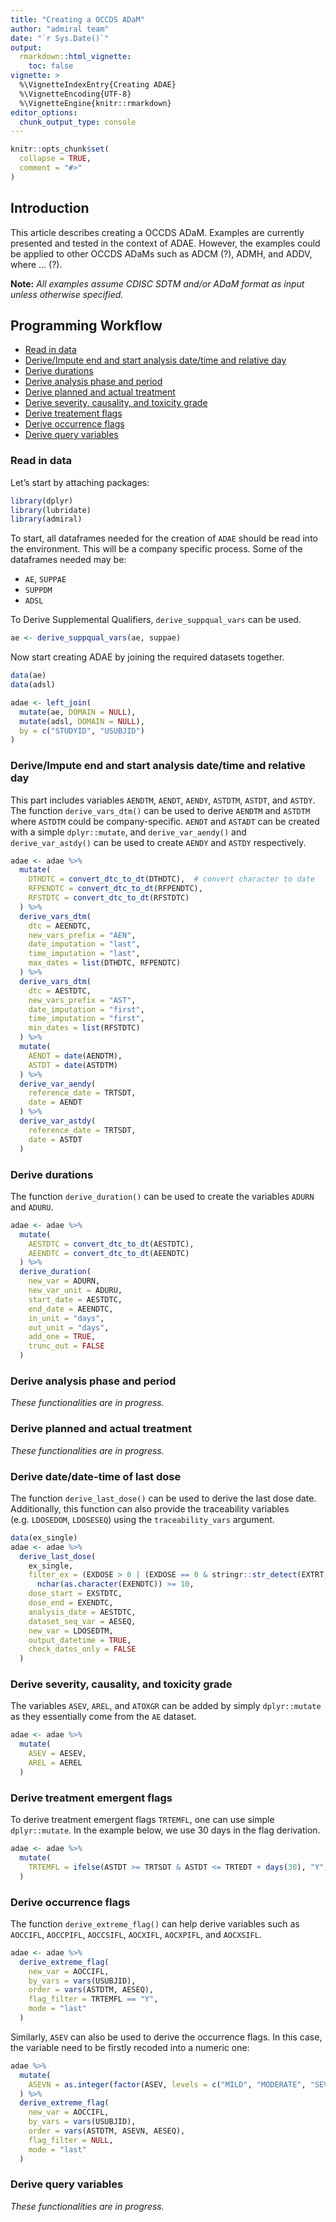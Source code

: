 ```yaml
---
title: "Creating a OCCDS ADaM"
author: "admiral team"
date: "`r Sys.Date()`"
output: 
  rmarkdown::html_vignette:
    toc: false
vignette: >
  %\VignetteIndexEntry{Creating ADAE}
  %\VignetteEncoding{UTF-8}
  %\VignetteEngine{knitr::rmarkdown}
editor_options: 
  chunk_output_type: console
---
```


```r
knitr::opts_chunk$set(
  collapse = TRUE,
  comment = "#>"
)
```

## Introduction

This article describes creating a OCCDS ADaM. Examples are currently 
presented and tested in the context of ADAE.
However, the examples could be applied to other OCCDS ADaMs such as 
ADCM (?), ADMH, and ADDV, where ... (?).

**Note:** 
*All examples assume CDISC SDTM and/or ADaM format as input unless otherwise specified.*

## Programming Workflow

* [Read in data](#readdata)
* [Derive/Impute end and start analysis date/time and relative day](#datetime)
* [Derive durations](#duration)
* [Derive analysis phase and period](#phase_period)
* [Derive planned and actual treatment](#trtpa)
* [Derive severity, causality, and toxicity grade](#severity)
* [Derive treatement flags](#trtfag)
* [Derive occurrence flags](#occflag)
* [Derive query variables](#query)

### Read in data {#readdata}

Let's start by attaching packages:

```r
library(dplyr)
library(lubridate)
library(admiral)
```


To start, all dataframes needed for the creation of `ADAE` should be read into
the environment. This will be a company specific process. Some of the 
dataframes needed may be:

  * `AE`, `SUPPAE`
  * `SUPPDM`
  * `ADSL`
  
To Derive Supplemental Qualifiers, `derive_suppqual_vars` can be used. 

```r
ae <- derive_suppqual_vars(ae, suppae)
```

Now start creating ADAE by joining the required datasets together. 

```r
data(ae)
data(adsl)

adae <- left_join(
  mutate(ae, DOMAIN = NULL), 
  mutate(adsl, DOMAIN = NULL),
  by = c("STUDYID", "USUBJID")
) 
```



### Derive/Impute end and start analysis date/time and relative day {#datetime}

This part includes variables `AENDTM`, `AENDT`, `AENDY`, `ASTDTM`, `ASTDT`, and 
`ASTDY`. 
The function `derive_vars_dtm()` can be used to derive `AENDTM` and 
`ASTDTM` where `ASTDTM` could be company-specific. 
`AENDT` and `ASTADT` can be created with a simple `dplyr::mutate`, and 
`derive_var_aendy()` and `derive_var_astdy()` can be used to create 
`AENDY` and `ASTDY` respectively.

```r
adae <- adae %>% 
  mutate(
    DTHDTC = convert_dtc_to_dt(DTHDTC),  # convert character to date
    RFPENDTC = convert_dtc_to_dt(RFPENDTC), 
    RFSTDTC = convert_dtc_to_dt(RFSTDTC)
  ) %>% 
  derive_vars_dtm(
    dtc = AEENDTC,
    new_vars_prefix = "AEN",
    date_imputation = "last",
    time_imputation = "last",
    max_dates = list(DTHDTC, RFPENDTC)
  ) %>% 
  derive_vars_dtm(
    dtc = AESTDTC,
    new_vars_prefix = "AST",
    date_imputation = "first",
    time_imputation = "first",
    min_dates = list(RFSTDTC)
  ) %>% 
  mutate(
    AENDT = date(AENDTM), 
    ASTDT = date(ASTDTM)
  ) %>%
  derive_var_aendy(
    reference_date = TRTSDT, 
    date = AENDT
  ) %>% 
  derive_var_astdy(
    reference_date = TRTSDT, 
    date = ASTDT
  )
```


### Derive durations {#duration}

The function `derive_duration()` can be used to create the variables 
`ADURN` and `ADURU`. 

```r
adae <- adae %>%
  mutate(
    AESTDTC = convert_dtc_to_dt(AESTDTC), 
    AEENDTC = convert_dtc_to_dt(AEENDTC)
  ) %>% 
  derive_duration(
    new_var = ADURN,
    new_var_unit = ADURU,
    start_date = AESTDTC,
    end_date = AEENDTC,
    in_unit = "days",
    out_unit = "days",
    add_one = TRUE,
    trunc_out = FALSE
  )
```

### Derive analysis phase and period {#phase_period}

*These functionalities are in progress.*


### Derive planned and actual treatment {#trtpa}

*These functionalities are in progress.*


### Derive date/date-time of last dose  {#last_dose}

The function `derive_last_dose()` can be used to derive the last dose date. 
Additionally, this function can also provide the traceability variables 
(e.g. `LDOSEDOM`, `LDOSESEQ`) using the `traceability_vars` argument.


```r
data(ex_single)
adae <- adae %>% 
  derive_last_dose(
    ex_single,
    filter_ex = (EXDOSE > 0 | (EXDOSE == 0 & stringr::str_detect(EXTRT, "PLACEBO"))) &
      nchar(as.character(EXENDTC)) >= 10,
    dose_start = EXSTDTC,
    dose_end = EXENDTC,
    analysis_date = AESTDTC,
    dataset_seq_var = AESEQ,
    new_var = LDOSEDTM,
    output_datetime = TRUE,
    check_dates_only = FALSE
  )
```



### Derive severity, causality, and toxicity grade {#severity}

The variables `ASEV`, `AREL`, and `ATOXGR` can be added by simply `dplyr::mutate` as 
they essentially come from the `AE` dataset.

```r
adae <- adae %>%
  mutate(
    ASEV = AESEV, 
    AREL = AEREL
  )
```

### Derive treatment emergent flags {#trtflag}

To derive treatment emergent flags `TRTEMFL`, one can use simple `dplyr::mutate`. 
In the example below, we use 30 days in the flag derivation. 

```r
adae <- adae %>% 
  mutate(
    TRTEMFL = ifelse(ASTDT >= TRTSDT & ASTDT <= TRTEDT + days(30), "Y", "")
  )
```



### Derive occurrence flags {#occflag}

The function `derive_extreme_flag()` can help derive variables such as `AOCCIFL`, 
`AOCCPIFL`, `AOCCSIFL`, `AOCXIFL`, `AOCXPIFL`, and `AOCXSIFL`.

```r
adae <- adae %>% 
  derive_extreme_flag(
    new_var = AOCCIFL,
    by_vars = vars(USUBJID),
    order = vars(ASTDTM, AESEQ),
    flag_filter = TRTEMFL == "Y", 
    mode = "last"
  )
```

Similarly, `ASEV` can also be used to derive the occurrence flags. 
In this case, the variable need to be firstly recoded into a numeric one:

```r
adae %>% 
  mutate(
    ASEVN = as.integer(factor(ASEV, levels = c("MILD", "MODERATE", "SEVERE")))
  ) %>% 
  derive_extreme_flag(
    new_var = AOCCIFL,
    by_vars = vars(USUBJID),
    order = vars(ASTDTM, ASEVN, AESEQ),
    flag_filter = NULL, 
    mode = "last"
  )
```


### Derive query variables {#query}

*These functionalities are in progress.*



